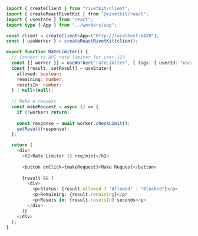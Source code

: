 ```typescript
import { createClient } from "rivetkit/client";
import { createReactRivetKit } from "@rivetkit/react";
import { useState } from "react";
import type { App } from "../workers/app";

const client = createClient<App>("http://localhost:6420");
const { useWorker } = createReactRivetKit(client);

export function RateLimiter() {
  // Connect to API rate limiter for user-123
  const [{ worker }] = useWorker("rateLimiter", { tags: { userId: "user-123" } });
  const [result, setResult] = useState<{
    allowed: boolean;
    remaining: number;
    resetsIn: number;
  } | null>(null);
  
  // Make a request
  const makeRequest = async () => {
    if (!worker) return;
    
    const response = await worker.checkLimit();
    setResult(response);
  };

  return (
    <div>
      <h2>Rate Limiter (5 req/min)</h2>
      
      <button onClick={makeRequest}>Make Request</button>
      
      {result && (
        <div>
          <p>Status: {result.allowed ? "Allowed" : "Blocked"}</p>
          <p>Remaining: {result.remaining}</p>
          <p>Resets in: {result.resetsIn} seconds</p>
        </div>
      )}
    </div>
  );
}
```
